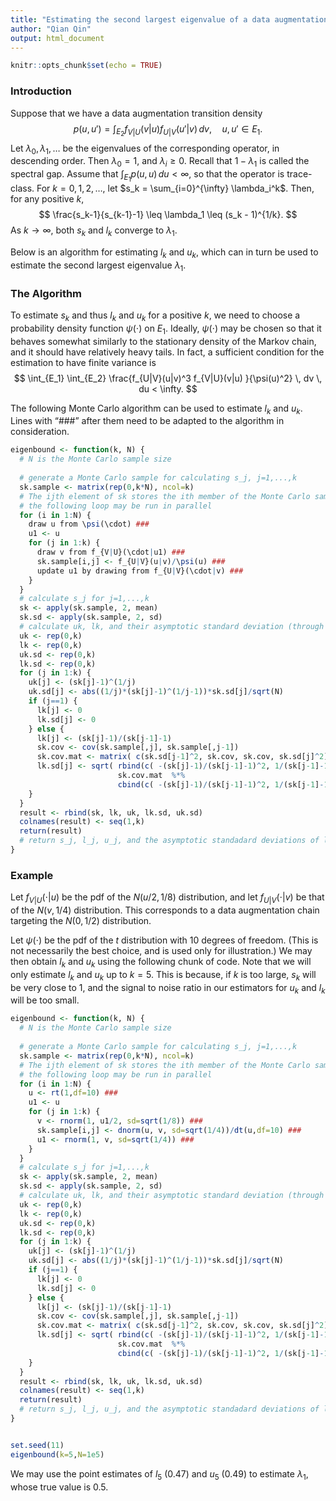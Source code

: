 ```yaml
---
title: "Estimating the second largest eigenvalue of a data augmentation algorithm using the sums of powers of eigenvalues"
author: "Qian Qin"
output: html_document
---
```


```r
knitr::opts_chunk$set(echo = TRUE)
```

### Introduction

Suppose that we have a data augmentation transition density
$$
p(u,u') = \int_{E_2} f_{V|U}(v|u) f_{U|V}(u'|v) \, dv, \quad u, u' \in E_1.
$$
Let $\lambda_0, \lambda_1, \dots$ be the eigenvalues of the corresponding operator, in descending order.
Then $\lambda_0 = 1$, and $\lambda_i \geq 0$.
Recall that $1- \lambda_1$ is called the spectral gap.
Assume that $\int_{E_1} p(u,u) \, du < \infty$, so that the operator is trace-class.
For $k = 0,1,2,\dots$, let $s_k = \sum_{i=0}^{\infty} \lambda_i^k$.
Then, for any positive $k$,
$$
\frac{s_k-1}{s_{k-1}-1} \leq \lambda_1 \leq (s_k - 1)^{1/k}.
$$
As $k \to \infty$, both $s_k$ and $l_k$ converge to $\lambda_1$.

Below is an algorithm for estimating $l_k$ and $u_k$, which can in turn be used to estimate the second largest eigenvalue $\lambda_1$.





### The Algorithm

To estimate $s_k$ and thus $l_k$ and $u_k$ for a positive $k$, we need to choose a probability density function $\psi(\cdot)$ on $E_1$.
Ideally, $\psi(\cdot)$ may be chosen so that it behaves somewhat similarly to the stationary density of the Markov chain, and it should have relatively heavy tails.
In fact, a sufficient condition for the estimation to have finite variance is
$$
\int_{E_1} \int_{E_2} \frac{f_{U|V}(u|v)^3 f_{V|U}(v|u) }{\psi(u)^2} \, dv \, du < \infty.
$$

The following Monte Carlo algorithm can be used to estimate $l_k$ and $u_k$.
Lines with "###" after them need to be adapted to the algorithm in consideration.

```r
eigenbound <- function(k, N) {
  # N is the Monte Carlo sample size
  
  # generate a Monte Carlo sample for calculating s_j, j=1,...,k
  sk.sample <- matrix(rep(0,k*N), ncol=k)
  # The ijth element of sk stores the ith member of the Monte Carlo sample for calculating s_j
  # the following loop may be run in parallel
  for (i in 1:N) {
    draw u from \psi(\cdot) ###
    u1 <- u
    for (j in 1:k) {
      draw v from f_{V|U}(\cdot|u1) ###
      sk.sample[i,j] <- f_{U|V}(u|v)/\psi(u) ###
      update u1 by drawing from f_{U|V}(\cdot|v) ###
    } 
  }
  # calculate s_j for j=1,...,k
  sk <- apply(sk.sample, 2, mean)
  sk.sd <- apply(sk.sample, 2, sd)
  # calculate uk, lk, and their asymptotic standard deviation (through the delta method)
  uk <- rep(0,k)
  lk <- rep(0,k)
  uk.sd <- rep(0,k)
  lk.sd <- rep(0,k)
  for (j in 1:k) {
    uk[j] <- (sk[j]-1)^(1/j)
    uk.sd[j] <- abs((1/j)*(sk[j]-1)^(1/j-1))*sk.sd[j]/sqrt(N)
    if (j==1) {
      lk[j] <- 0
      lk.sd[j] <- 0
    } else {
      lk[j] <- (sk[j]-1)/(sk[j-1]-1)
      sk.cov <- cov(sk.sample[,j], sk.sample[,j-1])
      sk.cov.mat <- matrix( c(sk.sd[j-1]^2, sk.cov, sk.cov, sk.sd[j]^2), ncol=2)
      lk.sd[j] <- sqrt( rbind(c( -(sk[j]-1)/(sk[j-1]-1)^2, 1/(sk[j-1]-1) ))%*%
                        sk.cov.mat  %*%
                        cbind(c( -(sk[j]-1)/(sk[j-1]-1)^2, 1/(sk[j-1]-1) )) /N )
    }
  }
  result <- rbind(sk, lk, uk, lk.sd, uk.sd)
  colnames(result) <- seq(1,k)
  return(result)
  # return s_j, l_j, u_j, and the asymptotic standadard deviations of l_j and u_j for j=1,...,k
}
```


### Example

Let $f_{V|U}(\cdot|u)$ be the pdf of the $N(u/2, 1/8)$ distribution, and let $f_{U|V}(\cdot|v)$ be that of the $N(v, 1/4)$ distribution.
This corresponds to a data augmentation chain targeting the $N(0,1/2)$ distribution.

Let $\psi(\cdot)$ be the pdf of the $t$ distribution with 10 degrees of freedom.
(This is not necessarily the best choice, and is used only for illustration.)
We may then obtain $l_k$ and $u_k$ using the following chunk of code.
Note that we will only estimate $l_k$ and $u_k$ up to $k = 5$.
This is because, if $k$ is too large, $s_k$ will be very close to 1, and the signal to noise ratio in our estimators for $u_k$ and $l_k$ will be too small.

```r

eigenbound <- function(k, N) {
  # N is the Monte Carlo sample size
  
  # generate a Monte Carlo sample for calculating s_j, j=1,...,k
  sk.sample <- matrix(rep(0,k*N), ncol=k)
  # The ijth element of sk stores the ith member of the Monte Carlo sample for calculating s_j
  # the following loop may be run in parallel
  for (i in 1:N) {
    u <- rt(1,df=10) ###
    u1 <- u
    for (j in 1:k) {
      v <- rnorm(1, u1/2, sd=sqrt(1/8)) ###
      sk.sample[i,j] <- dnorm(u, v, sd=sqrt(1/4))/dt(u,df=10) ###
      u1 <- rnorm(1, v, sd=sqrt(1/4)) ###
    } 
  }
  # calculate s_j for j=1,...,k
  sk <- apply(sk.sample, 2, mean)
  sk.sd <- apply(sk.sample, 2, sd)
  # calculate uk, lk, and their asymptotic standard deviation (through the delta method)
  uk <- rep(0,k)
  lk <- rep(0,k)
  uk.sd <- rep(0,k)
  lk.sd <- rep(0,k)
  for (j in 1:k) {
    uk[j] <- (sk[j]-1)^(1/j)
    uk.sd[j] <- abs((1/j)*(sk[j]-1)^(1/j-1))*sk.sd[j]/sqrt(N)
    if (j==1) {
      lk[j] <- 0
      lk.sd[j] <- 0
    } else {
      lk[j] <- (sk[j]-1)/(sk[j-1]-1)
      sk.cov <- cov(sk.sample[,j], sk.sample[,j-1])
      sk.cov.mat <- matrix( c(sk.sd[j-1]^2, sk.cov, sk.cov, sk.sd[j]^2), ncol=2)
      lk.sd[j] <- sqrt( rbind(c( -(sk[j]-1)/(sk[j-1]-1)^2, 1/(sk[j-1]-1) ))%*%
                        sk.cov.mat  %*%
                        cbind(c( -(sk[j]-1)/(sk[j-1]-1)^2, 1/(sk[j-1]-1) )) /N )
    }
  }
  result <- rbind(sk, lk, uk, lk.sd, uk.sd)
  colnames(result) <- seq(1,k)
  return(result)
  # return s_j, l_j, u_j, and the asymptotic standadard deviations of l_j and u_j for j=1,...,k
}


set.seed(11)
eigenbound(k=5,N=1e5)

```


We may use the point estimates of $l_5$ (0.47) and $u_5$ (0.49) to estimate $\lambda_1$, whose true value is 0.5.
